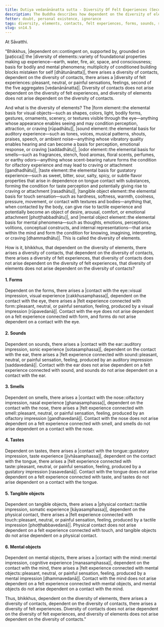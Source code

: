 ```yaml
---
title: Dutiya vedanānānatta sutta - Diversity Of Felt Experiences (Second)
description: The Buddha describes how dependent on the diversity of elements, there arises a diversity of contacts, and dependent on the diversity of contacts, there arises a diversity of felt experiences. However, diversity of contacts does not arise dependent on the diversity of felt experiences, and diversity of elements does not arise dependent on the diversity of contacts.
fetter: doubt, personal existence, ignorance
tags: diversity, elements, contacts, felt experiences, forms, sounds, smells, tastes, tangible objects, mental objects, form element, sound element, odor element, taste element, touch element, six sense bases, sn, sn12-21, sn14
slug: sn14.5
---
```


At Sāvatthi.

"Bhikkhus, |dependent on::contingent on, supported by, grounded on [paṭicca]| the |diversity of elements::variety of foundational properties making up experience—earth, water, fire, air, space, and consciousness; basis for bodily and mental phenomena; multiplicity of conditioned building blocks mistaken for self [dhātunānatta]|, there arises a diversity of contacts,
dependent on the diversity of contacts, there arises a |diversity of felt experiences::pleasant, neutral, or painful sensations, feelings, second of the five aggregates [vedanānānatta]|.
Diversity of contacts does not arise dependent on the diversity of felt experiences,
and diversity of elements does not arise dependent on the diversity of contacts.

And what is the diversity of elements? The |form element::the elemental basis for visual objects—such as shapes, colors, light, bodily forms, gestures, ornaments, scenery, or textures visible through the eye—anything whose appearance enables seeing and may condition perception, attraction, or craving [rūpadhātu]|, |sound element::the elemental basis for auditory experience—such as tones, voices, musical patterns, shouts, praises, speech, or ambient noise—anything whose vibratory quality enables hearing and can become a basis for perception, emotional response, or craving [saddadhātu]|, |odor element::the elemental basis for smells—such as fragrances, stench, food aromas, floral scents, perfumes, or earthy odors—anything whose scent-bearing nature forms the condition for olfactory experience and may lead to craving or attachment [gandhadhātu]|, |taste element::the elemental basis for gustatory experience—such as sweet, bitter, sour, salty, spicy, or subtle flavor properties that arise in dependence on tongue contact with substances, forming the condition for taste perception and potentially giving rise to craving or attachment [rasadhātu]|, |tangible object element::the elemental basis for touch sensation—such as hardness, softness, warmth, coolness, pressure, movement, or contact with textures and bodies—anything that, when contacted by the body, can give rise to tactile experience and potentially become an object of desire, arousal, comfort, or emotional attachment [phoṭṭhabbadhātu]|, and |mental object element::the elemental basis for mental phenomena—such as thoughts, emotions, perceptions, volitions, conceptual constructs, and internal representations—that arise within the mind and form the condition for knowing, imagining, interpreting, or craving [dhammadhātu]|. This is called the diversity of elements.

How is it, bhikkhus, that dependent on the diversity of elements, there arises a diversity of contacts,
that dependent on the diversity of contacts, there arises a diversity of felt experiences,
that diversity of contacts does not arise dependent on the diversity of felt experiences,
that diversity of elements does not arise dependent on the diversity of contacts?

#### 1. Forms

Dependent on the forms, there arises a |contact with the eye::visual impression, visual experience [cakkhusamphassa]|,
dependent on the contact with the eye, there arises a |felt experience connected with form::pleasant, neutral, or painful sensation, feeling, produced by a visual impression [rūpavedanā]|.
Contact with the eye does not arise dependent on a felt experience connected with form,
and forms do not arise dependent on a contact with the eye.

#### 2. Sounds

Dependent on sounds, there arises a |contact with the ear::auditory impression, sonic experience [sotasamphassa]|,
dependent on the contact with the ear, there arises a |felt experience connected with sound::pleasant, neutral, or painful sensation, feeling, produced by an auditory impression [saddavedanā]|.
Contact with the ear does not arise dependent on a felt experience connected with sound,
and sounds do not arise dependent on a contact with the ear.

#### 3. Smells

Dependent on smells, there arises a |contact with the nose::olfactory impression, nasal experience [ghanasamphassa]|,
dependent on the contact with the nose, there arises a |felt experience connected with smell::pleasant, neutral, or painful sensation, feeling, produced by an olfactory impression [gandhavedanā]|.
Contact with the nose does not arise dependent on a felt experience connected with smell,
and smells do not arise dependent on a contact with the nose.

#### 4. Tastes

Dependent on tastes, there arises a |contact with the tongue::gustatory impression, taste experience [jivhāsamphassa]|,
dependent on the contact with the tongue, there arises a |felt experience connected with taste::pleasant, neutral, or painful sensation, feeling, produced by a gustatory impression [rasavedanā]|.
Contact with the tongue does not arise dependent on a felt experience connected with taste,
and tastes do not arise dependent on a contact with the tongue.

#### 5. Tangible objects

Dependent on tangible objects, there arises a |physical contact::tactile impression, somatic experience [kāyasamphassa]|,
dependent on the physical contact, there arises a |felt experience connected with touch::pleasant, neutral, or painful sensation, feeling, produced by a tactile impression [phoṭṭhabbavedanā]|.
Physical contact does not arise dependent on a felt experience connected with touch,
and tangible objects do not arise dependent on a physical contact.

#### 6. Mental objects

Dependent on mental objects, there arises a |contact with the mind::mental impression, cognitive experience [manasamphassa]|,
dependent on the contact with the mind, there arises a |felt experience connected with mental objects::pleasant, neutral, or painful sensation, feeling, produced by a mental impression [dhammavedanā]|.
Contact with the mind does not arise dependent on a felt experience connected with mental objects,
and mental objects do not arise dependent on a contact with the mind.

Thus, bhikkhus, dependent on the diversity of elements, there arises a diversity of contacts, dependent on the diversity of contacts, there arises a diversity of felt experiences. Diversity of contacts does not arise dependent on the diversity of felt experiences, and diversity of elements does not arise dependent on the diversity of contacts."